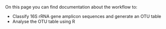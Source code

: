 On this page you can find documentation about the workflow to:

- Classify 16S rRNA gene amplicon sequences and generate an OTU table
- Analyse the OTU table using R